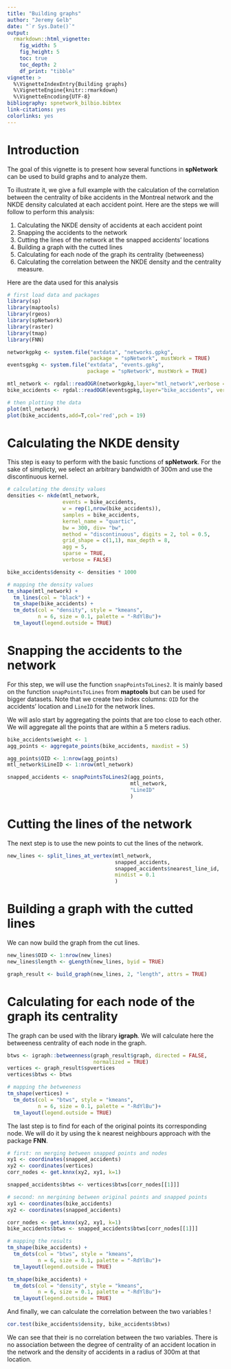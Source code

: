 ```yaml
---
title: "Building graphs"
author: "Jeremy Gelb"
date: "`r Sys.Date()`"
output:
  rmarkdown::html_vignette:
    fig_width: 5
    fig_height: 5
    toc: true
    toc_depth: 2
    df_print: "tibble"
vignette: >
  %\VignetteIndexEntry{Building graphs}
  %\VignetteEngine{knitr::rmarkdown}
  %\VignetteEncoding{UTF-8}
bibliography: spnetwork_bilbio.bibtex
link-citations: yes
colorlinks: yes
---
```


# Introduction

The goal of this vignette is to present how several functions in **spNetwork** can be used to build graphs and to analyze them. 

To illustrate it, we give a full example with the calculation of the correlation between the centrality of bike accidents in the Montreal network and the NKDE density calculated at each accident point. Here are the steps we will follow to perform this analysis: 

1. Calculating the NKDE density of accidents at each accident point
2. Snapping the accidents to the network
3. Cutting the lines of the network at the snapped accidents' locations
4. Building a graph with the cutted lines
5. Calculating for each node of the graph its centrality (betweeness)
6. Calculating the correlation between the NKDE density and the centrality measure.

Here are the data used for this analysis

```r
# first load data and packages
library(sp)
library(maptools)
library(rgeos)
library(spNetwork)
library(raster)
library(tmap)
library(FNN)

networkgpkg <- system.file("extdata", "networks.gpkg",
                           package = "spNetwork", mustWork = TRUE)
eventsgpkg <- system.file("extdata", "events.gpkg",
                          package = "spNetwork", mustWork = TRUE)

mtl_network <- rgdal::readOGR(networkgpkg,layer="mtl_network",verbose = FALSE)
bike_accidents <- rgdal::readOGR(eventsgpkg,layer="bike_accidents", verbose = FALSE)

# then plotting the data
plot(mtl_network)
plot(bike_accidents,add=T,col='red',pch = 19)
```

# Calculating the NKDE density

This step is easy to perform with the basic functions of **spNetwork**. For the sake of simplicty, we select an arbitrary bandwidth of 300m and use the discontinuous kernel.

```r
# calculating the density values
densities <- nkde(mtl_network, 
                  events = bike_accidents,
                  w = rep(1,nrow(bike_accidents)),
                  samples = bike_accidents,
                  kernel_name = "quartic",
                  bw = 300, div= "bw", 
                  method = "discontinuous", digits = 2, tol = 0.5,
                  grid_shape = c(1,1), max_depth = 8,
                  agg = 5,
                  sparse = TRUE,
                  verbose = FALSE)

bike_accidents$density <- densities * 1000

# mapping the density values
tm_shape(mtl_network) + 
  tm_lines(col = "black") +
  tm_shape(bike_accidents) + 
  tm_dots(col = "density", style = "kmeans",
          n = 6, size = 0.1, palette = "-RdYlBu")+
  tm_layout(legend.outside = TRUE) 
```

# Snapping the accidents to the network

For this step, we will use the function `snapPointsToLines2`. It is mainly based on the function `snapPointsToLines` from **maptools** but can be used for bigger datasets. Note that we create two index columns: `OID` for the accidents' location and `LineID` for the network lines.

We will aslo start by aggregating the points that are too close to each other. We will aggregate all the points that are within a 5 meters radius.

```r
bike_accidents$weight <- 1
agg_points <- aggregate_points(bike_accidents, maxdist = 5)

agg_points$OID <- 1:nrow(agg_points)
mtl_network$LineID <- 1:nrow(mtl_network)

snapped_accidents <- snapPointsToLines2(agg_points, 
                                        mtl_network,
                                        "LineID"
                                        )
```

# Cutting the lines of the network

The next step is to use the new points to cut the lines of the network.

```r
new_lines <- split_lines_at_vertex(mtl_network, 
                                   snapped_accidents,
                                   snapped_accidents$nearest_line_id,
                                   mindist = 0.1 
                                   )
```

# Building a graph with the cutted lines

We can now build the graph from the cut lines.

```r
new_lines$OID <- 1:nrow(new_lines)
new_lines$length <- gLength(new_lines, byid = TRUE)

graph_result <- build_graph(new_lines, 2, "length", attrs = TRUE)
```

# Calculating for each node of the graph its centrality

The graph can be used with the library **igraph**. We will calculate here the betweeness centrality of each node in the graph.

```r
btws <- igraph::betweenness(graph_result$graph, directed = FALSE,
                            normalized = TRUE)
vertices <- graph_result$spvertices
vertices$btws <- btws

# mapping the betweeness
tm_shape(vertices) + 
  tm_dots(col = "btws", style = "kmeans",
          n = 6, size = 0.1, palette = "-RdYlBu")+
  tm_layout(legend.outside = TRUE) 

```

The last step is to find for each of the original points its corresponding node. We will do it by using the k nearest neighbours approach with the package **FNN**.

```r

# first: nn merging between snapped points and nodes
xy1 <- coordinates(snapped_accidents)
xy2 <- coordinates(vertices)
corr_nodes <- get.knnx(xy2, xy1, k=1)

snapped_accidents$btws <- vertices$btws[corr_nodes[[1]]]

# second: nn mergining between original points and snapped points
xy1 <- coordinates(bike_accidents)
xy2 <- coordinates(snapped_accidents)

corr_nodes <- get.knnx(xy2, xy1, k=1)
bike_accidents$btws <- snapped_accidents$btws[corr_nodes[[1]]]

# mapping the results
tm_shape(bike_accidents) + 
  tm_dots(col = "btws", style = "kmeans",
          n = 6, size = 0.1, palette = "-RdYlBu")+
  tm_layout(legend.outside = TRUE)

tm_shape(bike_accidents) + 
  tm_dots(col = "density", style = "kmeans",
          n = 6, size = 0.1, palette = "-RdYlBu")+
  tm_layout(legend.outside = TRUE) 
```

And finally, we can calculate the correlation between the two variables !

```r
cor.test(bike_accidents$density, bike_accidents$btws)
```

We can see that their is no correlation between the two variables. There is no association between the degree of centrality of an accident location in the network and the density of accidents in a radius of 300m at that location.
